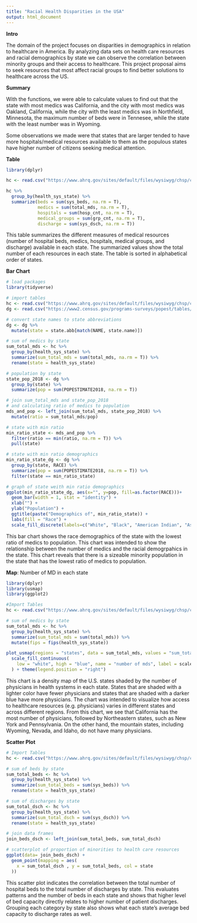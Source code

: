 ```yaml
---
title: "Racial Health Disparities in the USA"
output: html_document
---
```

**Intro**
<p>The domain of the project focuses on disparities in demographics in relation to healthcare in America. By analyzing data sets on health care resources and racial demographics by state we can observe the correlation between minority groups and their access to healthcare. This project proposal aims to seek resources that most affect racial groups to find better solutions to healthcare across the US. </p>
<p>**Summary**</p>
<p>With the functions, we were able to calculate values to find out that the state with most medics was California, and the city with most medics was Oakland, California, while the city with the least medics was in Northfield, Minnesota, the maximum number of beds were in Tennesee, while the state with the least number was in Wyoming.</p>
  
<p>Some observations we made were that states that are larger tended to have more hospitals/medical resources available to them as the populous states have higher number of citizens seeking medical attention.</p>

<p>**Table**</p>
```r
library(dplyr)

hc <- read.csv("https://www.ahrq.gov/sites/default/files/wysiwyg/chsp/compendium/chsp-compendium-2018.csv", stringsAsFactors = FALSE)

hc %>% 
  group_by(health_sys_state) %>% 
  summarize(beds = sum(sys_beds, na.rm = T),
            medics = sum(total_mds, na.rm = T),
            hospitals = sum(hosp_cnt, na.rm = T),
            medical_groups = sum(grp_cnt, na.rm = T),
            discharge = sum(sys_dsch, na.rm = T))
```
<p>This table summarizes the different measures of medical resources (number of hospital beds, medics, hospitals, medical groups, and discharge) available in each state. The summarized values show the total number of each resources in each state. The table is sorted in alphabetical order of states.</p>

<p>**Bar Chart**</p>
```r
# load packages 
library(tidyverse)

# import tables
hc <- read.csv("https://www.ahrq.gov/sites/default/files/wysiwyg/chsp/compendium/chsp-compendium-2018.csv")
dg <- read.csv("https://www2.census.gov/programs-surveys/popest/tables/2010-2019/state/asrh/sc-est2019-alldata5.csv")

# convert state names to state abbreviations
dg <- dg %>% 
  mutate(state = state.abb[match(NAME, state.name)])

# sum of medics by state
sum_total_mds <- hc %>%
  group_by(health_sys_state) %>%
  summarize(sum_total_mds = sum(total_mds, na.rm = T)) %>% 
  rename(state = health_sys_state)

# population by state
state_pop_2018 <- dg %>% 
  group_by(state) %>% 
  summarize(pop = sum(POPESTIMATE2018, na.rm = T))

# join sum_total_mds and state_pop_2018
# and calculating ratio of medics to population
mds_and_pop <- left_join(sum_total_mds, state_pop_2018) %>% 
  mutate(ratio = sum_total_mds/pop)

# state with min ratio
min_ratio_state <- mds_and_pop %>% 
  filter(ratio == min(ratio, na.rm = T)) %>% 
  pull(state)

# state with min ratio demographics
min_ratio_state_dg <- dg %>% 
  group_by(state, RACE) %>% 
  summarize(pop = sum(POPESTIMATE2018, na.rm = T)) %>% 
  filter(state == min_ratio_state)

# graph of state weith min ratio demographics
ggplot(min_ratio_state_dg, aes(x="", y=pop, fill=as.factor(RACE)))+
  geom_bar(width = 1, stat = "identity") +
  xlab("") +
  ylab("Population") +
  ggtitle(paste("Demographics of", min_ratio_state)) +
  labs(fill = "Race") +
  scale_fill_discrete(labels=c("White", "Black", "American Indian", "Asian", "Pacific Islander"))
```
<p>This bar chart shows the race demographics of the state with the lowest ratio of medics to population. This chart was intended to show the relationship between the number of medics and the racial demogrpahics in the state. This chart reveals that there is a sizeable minority population in the state that has the lowest ratio of medics to population.</p>

<p>**Map**: Number of MD in each state</p>
```r
library(dplyr)
library(usmap)
library(ggplot2)

#Import Tables
hc <- read.csv("https://www.ahrq.gov/sites/default/files/wysiwyg/chsp/compendium/chsp-compendium-2018.csv", stringsAsFactors = FALSE)

# sum of medics by state
sum_total_mds <- hc %>%
  group_by(health_sys_state) %>%
  summarize(sum_total_mds = sum(total_mds)) %>% 
  mutate(fips = fips(health_sys_state))

plot_usmap(regions = "states", data = sum_total_mds, values = "sum_total_mds", color = "blue") + 
  scale_fill_continuous(
    low = "white", high = "blue", name = "number of mds", label = scales::comma
  ) + theme(legend.position = "right")
```
<p>This chart is a density map of the U.S. states shaded by the number of physicians in health systems in each state. States that are shaded with a lighter color have fewer physicians and states that are shaded with a darker blue have more physicians. The chart was intended to visualize how access to healthcare resources (e.g. physicians) varies in different states and across different regions. From this chart, we see that California has the most number of physicians, followed by Northeastern states, such as New York and Pennsylvania. On the other hand, the mountain states, including Wyoming, Nevada, and Idaho, do not have many physicians.</p>

<p>**Scatter Plot**</p>
```r
# Import Tables
hc <- read.csv("https://www.ahrq.gov/sites/default/files/wysiwyg/chsp/compendium/chsp-compendium-2018.csv", stringsAsFactors = FALSE)

# sum of beds by state
sum_total_beds <- hc %>%
  group_by(health_sys_state) %>%
  summarize(sum_total_beds = sum(sys_beds)) %>% 
  rename(state = health_sys_state)

# sum of discharges by state
sum_total_dsch <- hc %>%
  group_by(health_sys_state) %>%
  summarize(sum_total_dsch = sum(sys_dsch)) %>% 
  rename(state = health_sys_state)

# join data frames
join_beds_dsch <- left_join(sum_total_beds, sum_total_dsch)

# scatterplot of proportion of minorities to health care resources
ggplot(data= join_beds_dsch) +
  geom_point(mapping = aes(
    x = sum_total_dsch , y = sum_total_beds, col = state
  )) 
```
<p>This scatter plot indicates the correlation between the total number of hospital beds to the total number of discharges by state. This evaluates patterns and the number of beds in each state and shows that higher level of bed capacity directly relates to higher number of patient discharges. Grouping each category by state also shows what each state's average bed capacity to discharge rates as well.</p>
